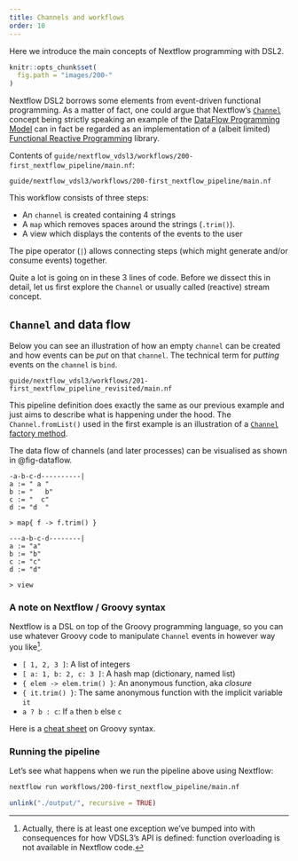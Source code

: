 ```yaml
---
title: Channels and workflows
order: 10
---
```


Here we introduce the main concepts of Nextflow programming with DSL2.

```r
knitr::opts_chunk$set(
  fig.path = "images/200-"
)
```

Nextflow DSL2 borrows some elements from event-driven functional programming. As a matter of fact, one could argue that Nextflow's [`Channel`] concept being strictly speaking an example of the [DataFlow Programming Model] can in fact be regarded as an implementation of a (albeit limited) [Functional Reactive Programming] library.

Contents of `guide/nextflow_vdsl3/workflows/200-first_nextflow_pipeline/main.nf`:

```embed
guide/nextflow_vdsl3/workflows/200-first_nextflow_pipeline/main.nf
```

This workflow consists of three steps:

* An `channel` is created containing 4 strings
* A `map` which removes spaces around the strings (`.trim()`).
* A view which displays the contents of the events to the user

The pipe operator (`|`) allows connecting steps (which might generate and/or consume events) together.

Quite a lot is going on in these 3 lines of code. Before we dissect this in detail, let us first explore the `Channel` or usually called (reactive) stream concept.

## `Channel` and data flow

Below you can see an illustration of how an empty `channel` can be created and how events can be _put_ on that `channel`. The technical term for _putting_ events on the `channel` is `bind`.

```embed
guide/nextflow_vdsl3/workflows/201-first_nextflow_pipeline_revisited/main.nf
```

This pipeline definition does exactly the same as our previous example and just aims to describe what is happening under the hood. The `Channel.fromList()` used in the first example is an illustration of a [`Channel` factory method](https://www.nextflow.io/docs/latest/channel.html#channel-factory).

The data flow of channels (and later processes) can be visualised as shown in @fig-dataflow.

```swirly
-a-b-c-d----------|
a := " a "
b := "   b"
c := "  c"
d := "d  "

> map{ f -> f.trim() }

---a-b-c-d--------|
a := "a"
b := "b"
c := "c"
d := "d"

> view
```

### A note on Nextflow / Groovy syntax

Nextflow is a DSL on top of the Groovy programming language, so
you can use whatever Groovy code to manipulate `Channel` events in however way you like[^well].

* `[ 1, 2, 3 ]`: A list of integers
* `[ a: 1, b: 2, c: 3 ]`: A hash map (dictionary, named list)
* `{ elem -> elem.trim() }`: An anonymous function, aka _closure_
* `{ it.trim() }`: The same anonymous function with the implicit variable `it`
* `a ? b : c`: If `a` then `b` else `c`

Here is a [cheat sheet](http://www.cheat-sheets.org/saved-copy/rc015-groovy_online.pdf) on Groovy syntax.

[^well]: Actually, there is at least one exception we've bumped into with consequences for how VDSL3's API is defined: function overloading is not available in Nextflow code.

### Running the pipeline

Let's see what happens when we run the pipeline above using Nextflow:

```bash
nextflow run workflows/200-first_nextflow_pipeline/main.nf
```

```r
unlink("./output/", recursive = TRUE)
```

[DataFlow Programming Model]: https://en.wikipedia.org/wiki/Dataflow_programming
[`Channel`]: https://www.nextflow.io/docs/latest/channel.html
[Functional Reactive Programming]: https://gist.github.com/staltz/868e7e9bc2a7b8c1f754